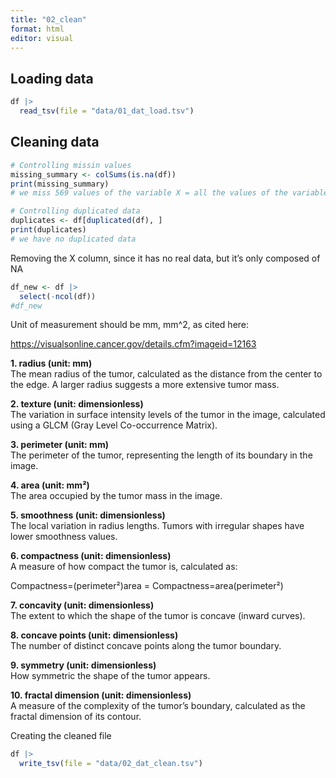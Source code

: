```yaml
---
title: "02_clean"
format: html
editor: visual
---
```


## Loading data

```r
df |> 
  read_tsv(file = "data/01_dat_load.tsv")
```

## Cleaning data

```r
# Controlling missin values
missing_summary <- colSums(is.na(df))
print(missing_summary)
# we miss 569 values of the variable X = all the values of the variable X

# Controlling duplicated data
duplicates <- df[duplicated(df), ]
print(duplicates)
# we have no duplicated data
```

Removing the X column, since it has no real data, but it's only composed of NA

```r
df_new <- df |> 
  select(-ncol(df))
#df_new
```

Unit of measurement should be mm, mm\^2, as cited here:

<https://visualsonline.cancer.gov/details.cfm?imageid=12163>

**1. radius (unit: mm)**\
The mean radius of the tumor, calculated as the distance from the center to the edge. A larger radius suggests a more extensive tumor mass.

**2. texture (unit: dimensionless)**\
The variation in surface intensity levels of the tumor in the image, calculated using a GLCM (Gray Level Co-occurrence Matrix).

**3. perimeter (unit: mm)**\
The perimeter of the tumor, representing the length of its boundary in the image.

**4. area (unit: mm²)**\
The area occupied by the tumor mass in the image.

**5. smoothness (unit: dimensionless)**\
The local variation in radius lengths. Tumors with irregular shapes have lower smoothness values.

**6. compactness (unit: dimensionless)**\
A measure of how compact the tumor is, calculated as:

Compactness=(perimeter²)area\text{Compactness} = \frac{\text{(perimeter²)}}{\text{area}}Compactness=area(perimeter²)​

**7. concavity (unit: dimensionless)**\
The extent to which the shape of the tumor is concave (inward curves).

**8. concave points (unit: dimensionless)**\
The number of distinct concave points along the tumor boundary.

**9. symmetry (unit: dimensionless)**\
How symmetric the shape of the tumor appears.

**10. fractal dimension (unit: dimensionless)**\
A measure of the complexity of the tumor's boundary, calculated as the fractal dimension of its contour.

Creating the cleaned file

```r
df |>
  write_tsv(file = "data/02_dat_clean.tsv")
```
